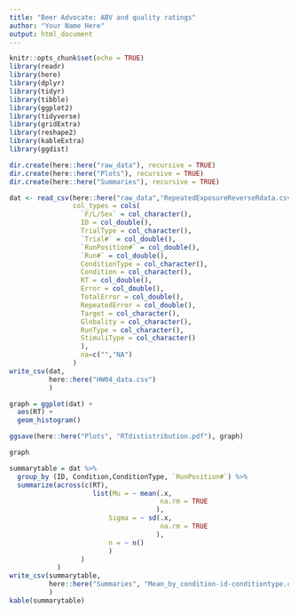 ```yaml
---
title: "Beer Advocate: ABV and quality ratings"
author: "Your Name Here"
output: html_document
---
```


```r
knitr::opts_chunk$set(echo = TRUE)
library(readr)
library(here)
library(dplyr)
library(tidyr)
library(tibble)
library(ggplot2)
library(tidyverse)
library(gridExtra)
library(reshape2)
library(kableExtra)
library(ggdist)
```


```r
dir.create(here::here("raw_data"), recursive = TRUE)
dir.create(here::here("Plots"), recursive = TRUE)
dir.create(here::here("Summaries"), recursive = TRUE)
```

```r
dat <- read_csv(here::here("raw_data","RepeatedExposureReverseRdata.csv"),
                col_types = cols(
                  `F/L/Sex` = col_character(),
                  ID = col_double(),
                  TrialType = col_character(),
                  `Trial#` = col_double(),
                  `RunPosition#` = col_double(),
                  `Run#` = col_double(),
                  ConditionType = col_character(),
                  Condition = col_character(),
                  RT = col_double(),
                  Error = col_double(),
                  TotalError = col_double(),
                  RepeatedError = col_double(),
                  Target = col_character(),
                  Globality = col_character(),
                  RunType = col_character(),
                  StimuliType = col_character()
                  ),
                  na=c("","NA")
                )
write_csv(dat,
          here::here("HW04_data.csv")
          )

```

```r
graph = ggplot(dat) +
  aes(RT) +
  geom_histogram()

ggsave(here::here("Plots", "RTdististribution.pdf"), graph)

graph
```

```r
summarytable = dat %>%
  group_by (ID, Condition,ConditionType, `RunPosition#`) %>% 
  summarize(across(c(RT),
                     list(Mu = ~ mean(.x,
                                      na.rm = TRUE
                                     ),
                         Sigma = ~ sd(.x,
                                      na.rm = TRUE
                                     ),
                         n = ~ n()
                         )
                  )
            )
write_csv(summarytable,
          here::here("Summaries", "Mean_by_condition-id-conditiontype.csv")
          )
kable(summarytable)

```
